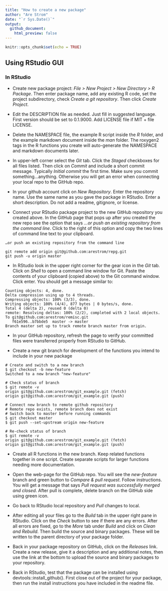 ```yaml
---
title: "How to create a new package"
author: "Are Strom"
date: "`r Sys.Date()`"
output:
  github_document:
    html_preview: false
---
```


```r
knitr::opts_chunk$set(echo = TRUE)
```

## Using RStudio GUI

### In RStudio

* Create new package project: *File > New Project > New Directory > R Package*. Then enter package name, add any existing R code, set the project subdirectory, check *Create a git repository*. Then click *Create Project*. 

* Edit the DESCRIPTION file as needed. Just fill in suggested language. First version should be set to 0.1.9000. Add LICENSE file if MIT + file LICENSE.

* Delete the NAMESPACE file, the example R script inside the *R* folder, and the example markdown document inside the *man* folder. The roxygen2 tags in the R functions you create will auto-generate the NAMESPACE and markdown documents later. 

* In upper-left corner select the *Git* tab. Click the *Staged* checkboxes for all files listed. Then click on *Commit* and include a short commit message. Typically *Initial commit* the first time. Make sure you commit something...anything. Otherwise you will get an error when connecting your local repo to the GitHub repo.

* In your github account click on *New Repository*. Enter the repository name. Use the same name as you gave the package in RStudio. Enter a short description. Do not add a readme, gitignore, or license. 

* Connect your RStudio package project to the new GitHub repository you created above. In the GitHub page that pops up after you created the new repo see the option that says *…or push an existing repository from the command line*. Click to the right of this option and copy the two lines of command line text to your clipboard. 

```
…or push an existing repository from the command line

git remote add origin git@github.com:arestrom/repg.git
git push -u origin master
```

* In RStudio look in the upper right corner for the gear icon in the *Git* tab. Click on *Shell* to open a command line window for Git. Paste the contents of your clipboard (copied above) to the Git command window. Click enter. You should get a message similar to: 

```
Counting objects: 4, done.
Delta compression using up to 4 threads.
Compressing objects: 100% (3/3), done.
Writing objects: 100% (4/4), 877 bytes | 0 bytes/s, done.
Total 4 (delta 2), reused 0 (delta 0)
remote: Resolving deltas: 100% (2/2), completed with 2 local objects.
To git@github.com:arestrom/remisc.git
   f61e596..b7bbde5  master -> master
Branch master set up to track remote branch master from origin.
```
* In your GitHub repository, refresh the page to verify your committed files were transferred properly from RStudio to GitHub. 

* Create a new git branch for development of the functions you intend to include in your new package

```
# Create and switch to a new branch
$ git checkout -b new-feature
Switched to a new branch "new-feature"

# Check status of branch
$ git remote -v
origin git@github.com:arestrom/git_example.git (fetch)
origin git@github.com:arestrom/git_example.git (push)

# Connect new branch to remote github repository
# Remote repo exists, remote branch does not exist
# Switch back to master before running commands
$ git checkout master
$ git push --set-upstream origin new-feature

# Re-check status of branch
$ git remote -v
origin git@github.com:arestrom/git_example.git (fetch)
origin git@github.com:arestrom/git_example.git (push)
```

* Create all R functions in the new branch. Keep related functions together in one script. Create separate scripts for larger functions needing more documentation. 

* Open the web-page for the GitHub repo. You will see the *new-feature* branch and green button to *Compare & pull request*. Follow instructions. You will get a message that says *Pull request was successfully merged and closed*. After pull is complete, delete branch on the GitHub side using green icon. 

* Go back to RStudio local repository and *Pull* changes to local.

* After editing all your files go to the *Build* tab in the upper right pane in RStudio. Click on the *Check* button to see if there are any errors. After all errors are fixed, go to the *More* tab under *Build* and click on *Clean and Rebuild*. Then build the source and binary packages. These will be written to the parent directory of your package folder. 

* Back in your package repository on GitHub, click on the *Releases* link. Create a new release, give it a description and any additional notes, then use the link at the bottom to upload the source and binary packages to your repository. 

* Back in RStudio, test that the package can be installed using devtools::install_github(). First close out of the project for your package, then run the install instructions you have included in the readme file. 







